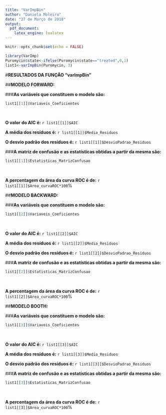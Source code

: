 ---
title: "VarImpBin"
author: "Daniela Moleiro"
date: "27 de Março de 2018"
output: 
  pdf_document: 
    latex_engine: lualatex
---
```{r setup, include=FALSE}
knitr::opts_chunk$set(echo = FALSE)
```


```{r varImpBin, echo=FALSE, cache=FALSE, include=FALSE, results=FALSE, warning=FALSE, comment=FALSE, warning=FALSE}
library(VarImp)
Puromycin$state<-ifelse(Puromycin$state=="treated",0,1) 
list1<-varImpBin(Puromycin, 3)
```
#**RESULTADOS DA FUNÇÃO "varImpBin"**

##**MODELO FORWARD:**

###**As variáveis que constituem o modelo são:**  
```{r, echo=FALSE}
list1[[1]]$Variaveis_Coeficientes
```
&nbsp;

**O valor do AIC é:**
`r list1[[1]]$AIC`

**A média dos resíduos é:**
`r list1[[1]]$Media_Residuos`

**O desvio padrão dos resíduos é:**
`r list1[[1]]$DesvioPadrao_Residuos`


###**A matriz de confusão e as estatísticas obtidas a partir da mesma são:**
```{r, echo=FALSE}
list1[[1]]$Estatisticas_MatrizConfusao
```

&nbsp;

**A percentagem da área da curva ROC é de:**
`r list1[[1]]$Area_curvaROC*100`%


##**MODELO BACKWARD:**

###**As variáveis que constituem o modelo são:**
```{r, echo=FALSE}
list1[[2]]$Variaveis_Coeficientes
```

&nbsp;

**O valor do AIC é:**
`r list1[[2]]$AIC`

**A média dos resíduos é:** 
`r list1[[2]]$Media_Residuos`

**O desvio padrão dos resíduos é:** 
`r list1[[2]]$DesvioPadrao_Residuos`


###**A matriz de confusão e as estatísticas obtidas a partir da mesma são:**
```{r, echo=FALSE}
list1[[2]]$Estatisticas_MatrizConfusao
```

&nbsp;

**A percentagem da área da curva ROC é de:**
`r list1[[2]]$Area_curvaROC*100`%


##**MODELO BOOTH:**

###**As variáveis que constituem o modelo são:**
```{r, echo=FALSE}
list1[[3]]$Variaveis_Coeficientes
```

&nbsp;

**O valor do AIC é:**
`r list1[[3]]$AIC`

**A média dos resíduos é:**
`r list1[[3]]$Media_Residuos`

**O desvio padrão dos resíduos é:**
`r list1[[3]]$DesvioPadrao_Residuos`


###**A matriz de confusão e as estatísticas obtidas a partir da mesma são:**
```{r, echo=FALSE}
list1[[3]]$Estatisticas_MatrizConfusao
```

&nbsp;

**A percentagem da área da curva ROC é de:**
`r list1[[3]]$Area_curvaROC*100`%
